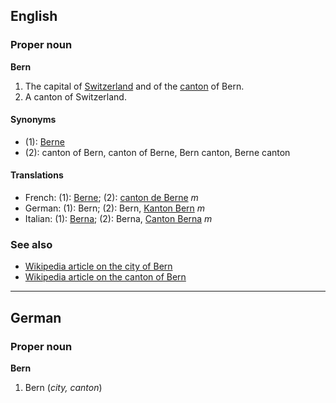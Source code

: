 ==English==
===Proper noun===
'''Bern'''

#The capital of [[Switzerland]] and of the [[canton]] of Bern.
#A canton of Switzerland.

====Synonyms====
*(1): [[Berne]]
*(2): canton of Bern, canton of Berne, Bern canton, Berne canton

====Translations====
*French: (1): [[Berne]]; (2): [[canton de Berne]] ''m''
*German: (1): Bern; (2): Bern, [[Kanton Bern]] ''m''
*Italian: (1): [[Berna]]; (2): Berna, [[Canton Berna]] ''m''

===See also===
*[[en:Bern|Wikipedia article on the city of Bern]]
*[[en:Canton_of_Bern|Wikipedia article on the canton of Bern]]

----
==German==
===Proper noun===
'''Bern'''

#Bern (''city, canton'')
